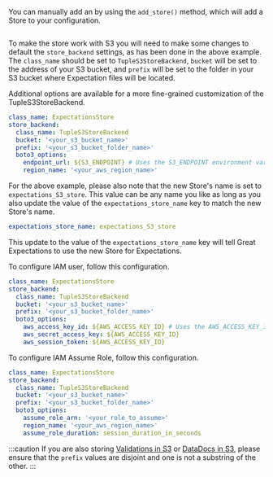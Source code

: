 
You can manually add an <TechnicalTag tag="expectation_store" text="Expectations Store" /> by using the `add_store()` method, which will add a Store to your configuration.

```python name="tests/integration/docusaurus/deployment_patterns/aws_cloud_storage_pandas.py add_expectation_store"
```

To make the store work with S3 you will need to make some changes to default the ``store_backend`` settings, as has been done in the above example.  The ``class_name`` should be set to ``TupleS3StoreBackend``, ``bucket`` will be set to the address of your S3 bucket, and ``prefix`` will be set to the folder in your S3 bucket where Expectation files will be located.

Additional options are available for a more fine-grained customization of the TupleS3StoreBackend.

```yaml title="File contents: great_expectations.yml"
class_name: ExpectationsStore
store_backend:
  class_name: TupleS3StoreBackend
  bucket: '<your_s3_bucket_name>'
  prefix: '<your_s3_bucket_folder_name>'
  boto3_options:
    endpoint_url: ${S3_ENDPOINT} # Uses the S3_ENDPOINT environment variable to determine which endpoint to use.
    region_name: '<your_aws_region_name>'
```

For the above example, please also note that the new Store's name is set to ``expectations_S3_store``.  This value  can be any name you like as long as you also update the value of the `expectations_store_name` key to match the new Store's name.

```yaml title="File contents: great_expectations.yml"
expectations_store_name: expectations_S3_store
```

This update to the value of the `expectations_store_name` key will tell Great Expectations to use the new Store for Expectations.

To configure IAM user, follow this configuration.

```yaml title="File contents: great_expectations.yml"
class_name: ExpectationsStore
store_backend:
  class_name: TupleS3StoreBackend
  bucket: '<your_s3_bucket_name>'
  prefix: '<your_s3_bucket_folder_name>'
  boto3_options:
    aws_access_key_id: ${AWS_ACCESS_KEY_ID} # Uses the AWS_ACCESS_KEY_ID environment variable to get aws_access_key_id.
    aws_secret_access_key: ${AWS_ACCESS_KEY_ID}
    aws_session_token: ${AWS_ACCESS_KEY_ID}
```

To configure IAM Assume Role, follow this configuration.

```yaml title="File contents: great_expectations.yml"
class_name: ExpectationsStore
store_backend:
  class_name: TupleS3StoreBackend
  bucket: '<your_s3_bucket_name>'
  prefix: '<your_s3_bucket_folder_name>'
  boto3_options:
    assume_role_arn: '<your_role_to_assume>'
    region_name: '<your_aws_region_name>'
    assume_role_duration: session_duration_in_seconds
```

:::caution
If you are also storing [Validations in S3](../../configuring_metadata_stores/how_to_configure_a_validation_result_store_in_amazon_s3.md) or [DataDocs in S3](../../configuring_data_docs/how_to_host_and_share_data_docs_on_amazon_s3.md),  please ensure that the ``prefix`` values are disjoint and one is not a substring of the other.
:::